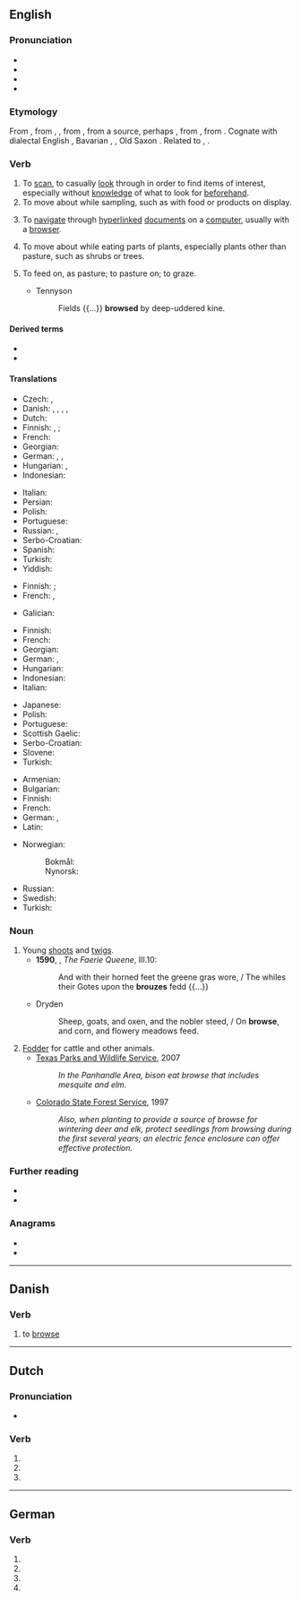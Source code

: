 ==English==

===Pronunciation===
* {{IPA|/bɹaʊz/|lang=en}}
* {{audio|en-us-browse.ogg|Audio (US)|lang=en}}
* {{homophones|brows|lang=en}}
* {{rhymes|aʊz|lang=en}}

===Etymology===
From {{etyl|enm|en}} {{m|enm|browsen}}, from {{etyl|fro|en}} {{m|fro|brouster}}, {{m|fro|broster||to nibble off buds, sprouts, and bark; browse}}, from {{m|fro|brost||a sprout, shoot, bud}}, from a {{etyl|gem|en}} source, perhaps {{etyl|frk|en}} {{m|frk|*brust||shoot, bud}}, from {{etyl|gem-pro|en}} {{m|gem-pro|*brustiz||bud, shoot}}, from {{etyl|ine-pro|en}} {{m|ine-pro|*bʰrews-||to swell, sprout}}. Cognate with dialectal English {{m|en|brut||to browse}}, Bavarian {{m|bar|Bross}}, {{m|bar|Brosst||a bud}}, Old Saxon {{m|osx|brustian||to sprout}}. Related to {{l|en|breast}}, {{l|en|brush}}.

===Verb===
{{en-verb|brows}}

# To [[scan]], to casually [[look]] through in order to find items of interest, especially without [[knowledge]] of what to look for [[beforehand]].
# To move about while sampling, such as with food or products on display.
# {{lb|en|transitive|computing}} To [[navigate]] through [[hyperlinked]] [[document]]s on a [[computer]], usually with a [[browser]].
# {{lb|en|intransitive|of an animal}} To move about while eating parts of plants, especially plants other than pasture, such as shrubs or trees.
# {{lb|en|transitive}} To feed on, as pasture; to pasture on; to graze.
#* Tennyson
#*: Fields {{...}} '''browsed''' by deep-uddered kine.

====Derived terms====
* {{l|en|browser}}
* {{l|en|browsable}}

====Translations====
{{trans-top|scan, casually look through}}
* Czech: {{t|cs|brouzdat}}, {{t|cs|prohlížet si}}
* Danish: {{t|da|gennemse|c}}, {{t+|da|skimme|c}}, {{t|da|gennem-|n}}, {{t|da|gennemrode|c}}, {{t|da|gennemsøge|c}}
* Dutch: {{t+|nl|doorbladeren}}
* Finnish: {{t+|fi|katsella}}, {{t+|fi|tutkailla}}; {{t+|fi|selailla}} {{qualifier|of media}}
* French: {{t+|fr|feuilleter}}
* Georgian: {{t|ka|დათვალიერება}}
* German: {{t+|de|blättern}}, {{t+|de|durchsuchen}}, {{t+|de|stöbern}}
* Hungarian: {{t|hu|átböngész}}, {{t+|hu|böngész}}
* Indonesian: {{t+|id|lihat|alt=melihat-lihat}}
{{trans-mid}}
* Italian: {{t+|it|osservare}}
* Persian: {{t+|fa|مرور|tr=morur|sc=fa-Arab}}
* Polish: {{t+|pl|przeglądać|impf}}
* Portuguese: {{t+|pt|observar}}
* Russian: {{t+|ru|просма́тривать|impf}}, {{t+|ru|просмотре́ть|pf}}
* Serbo-Croatian: {{t|sh|прегледати|tr=pregledati|sc=Cyrl}}
* Spanish: {{t+|es|navegar}}
* Turkish: {{t+|tr|gözden geçirmek}}
* Yiddish: {{t|yi|אַדורכן|sc=Hebr}}
{{trans-bottom}}

{{trans-top|move about while sampling}}
* Finnish: {{t+|fi|kierrellä}}; {{t+|fi|maistella}} {{qualifier|of food and drink}}
* French: {{t+|fr|parcourir}}, {{t+|fr|regarder}}
{{trans-mid}}
* Galician: {{t|gl|petiscar}}
{{trans-bottom}}

{{trans-top|navigate through hyperlinked documents}}
* Finnish: {{t+|fi|selata}}
* French: {{t+|fr|naviguer}}
* Georgian: {{t|ka|დათვალიერება}}
* German: {{t|de|browsen}}, {{t+|de|surfen}}
* Hungarian: {{t+|hu|böngészik}}
* Indonesian: {{t+|id|menjelajah}}
* Italian: {{t+|it|navigare}}
{{trans-mid}}
* Japanese: {{t+|ja|閲覧|alt=閲覧する|tr=えつらんする, etsuran suru|sc=Jpan}}
* Polish: {{t+|pl|przeglądać|impf}}
* Portuguese: {{t+|pt|navegar}}
* Scottish Gaelic: {{t|gd|brabhsaich}}
* Serbo-Croatian: {{t+|sh|pregledati|impf}}
* Slovene: {{t|sl|brskati|impf}}
* Turkish: {{t+|tr|göz atmak}}
{{trans-bottom}}

{{trans-top|move about while eating parts of plants}}
* Armenian: {{t+|hy|արածել}}
* Bulgarian: {{t+|bg|паса}}
* Finnish: {{t+|fi|laiduntaa}}
* French: {{t+|fr|brouter}}
* German: {{t|de|grasen}}, {{t+|de|äsen}}
* Latin: {{t|la|tondeō}}
{{trans-mid}}
* Norwegian:
*: Bokmål: {{t|nb|beite}}
*: Nynorsk: {{t|nn|beite}}
* Russian: {{t+|ru|пастись|impf|sc=Cyrl}}
* Swedish: {{t+|sv|beta}}
* Turkish: {{t+|tr|otlamak}}
{{trans-bottom}}

===Noun===
{{en-noun}}

# Young [[shoot]]s and [[twig]]s.
#* '''1590''', {{w|Edmund Spenser}}, ''The Faerie Queene'', III.10:
#*: And with their horned feet the greene gras wore, / The whiles their Gotes upon the '''brouzes''' fedd {{...}}
#* Dryden
#*: Sheep, goats, and oxen, and the nobler steed, / On '''browse''', and corn, and flowery meadows feed.
# [[fodder|Fodder]] for cattle and other animals.
#* [http://www.tpwd.state.tx.us/learning/resources/activities/bison/bisonfood1.phtml Texas Parks and Wildlife Service], 2007
#*: ''In the Panhandle Area, bison eat browse that includes mesquite and elm.''
#* [http://csfs.colostate.edu/pdfs/wildlife_values.pdf Colorado State Forest Service], 1997
#*: ''Also, when planting to provide a source of browse for wintering deer and elk, protect seedlings from browsing during the first several years; an electric fence enclosure can offer effective protection.''

===Further reading===
* {{R:Webster 1913}}
* {{R:Century 1911}}

===Anagrams===
* {{l|en|bowers}}
* {{l|en|bowser}}

----

==Danish==

===Verb===
{{head|da|verb|imperative|brows|present|browser|past|browsede|past participle|browset}}

# {{lb|da|computing}} to [[browse]]

----

==Dutch==

===Pronunciation===
* {{audio|Nl-browse.ogg|Audio|lang=nl}}

===Verb===
{{nl-verb-form}}

# {{nl-verb form of|p=1|n=sg|t=pres|m=ind|browsen}}
# {{nl-verb form of|n=sg|t=pres|m=subj|browsen}}
# {{nl-verb form of|m=imp|browsen}}

----

==German==

===Verb===
{{head|de|verb form}}

# {{de-verb form of|browsen|1|s|g}}
# {{de-verb form of|browsen|1|s|k1}}
# {{de-verb form of|browsen|3|s|k1}}
# {{de-verb form of|browsen|i|s}}